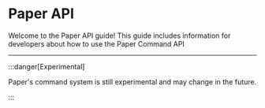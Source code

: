 
# Paper API

Welcome to the Paper API guide!
This guide includes information for developers about how to use the Paper Command API

---

:::danger[Experimental]

Paper's command system is still experimental and may change in the future.

:::




<DocCardList items={useCurrentSidebarCategory().items} />
